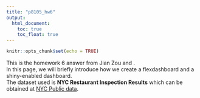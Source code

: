 ```yaml
---
title: "p8105_hw6"
output:
  html_document: 
    toc: true
    toc_float: true
---
```


```r
knitr::opts_chunk$set(echo = TRUE)
```  


This is the homework 6 answer from Jian Zou and .  
In this page, we will briefly introduce how we create a flexdashboard and a shiny-enabled dashboard.  
The dataset used is **NYC Restaurant Inspection Results** which can be obtained at [NYC Public data](https://dev.socrata.com/foundry/data.cityofnewyork.us/9w7m-hzhe).

